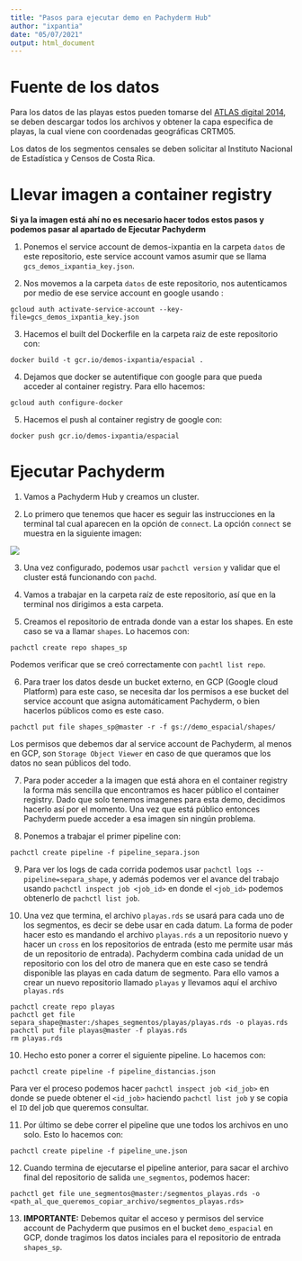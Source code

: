 ```yaml
---
title: "Pasos para ejecutar demo en Pachyderm Hub"
author: "ixpantia"
date: "05/07/2021"
output: html_document
---
```


# Fuente de los datos

Para los datos de las playas estos pueden tomarse del [ATLAS digital 2014](https://repositoriotec.tec.ac.cr/handle/2238/6749), se deben descargar todos los archivos y obtener la capa especifica de playas, la cual viene con coordenadas geográficas CRTM05.

Los datos de los segmentos censales se deben solicitar al Instituto Nacional de Estadística y Censos de Costa Rica.

# Llevar imagen a container registry 

**Si ya la imagen está ahí no es necesario hacer todos estos pasos y podemos pasar al apartado de Ejecutar Pachyderm**

1. Ponemos el service account de demos-ixpantia en la carpeta `datos` de este repositorio, este service account vamos asumir que se llama `gcs_demos_ixpantia_key.json`.

2. Nos movemos a la carpeta `datos` de este repositorio, nos autenticamos por medio de ese service account en google usando :

```
gcloud auth activate-service-account --key-file=gcs_demos_ixpantia_key.json
```

3. Hacemos el built del Dockerfile en la carpeta raiz de este repositorio con:

```
docker build -t gcr.io/demos-ixpantia/espacial .
```

4. Dejamos que docker se autentifique con google para que pueda acceder al container registry. Para ello hacemos:

```
gcloud auth configure-docker
```

5. Hacemos el push al container registry de google con:

```
docker push gcr.io/demos-ixpantia/espacial
```

# Ejecutar Pachyderm

1. Vamos a Pachyderm Hub y creamos un cluster.

2. Lo primero que tenemos que hacer es seguir las instrucciones en la terminal tal cual aparecen en la opción de `connect`. La opción `connect` se muestra en la siguiente imagen:

![](img/1.png)

3. Una vez configurado, podemos usar `pachctl version` y validar que el cluster está funcionando con `pachd`.

4. Vamos a trabajar en la carpeta raíz de este repositorio, así que en la terminal nos dirigimos a esta carpeta.

5. Creamos el repositorio de entrada donde van a estar los shapes. En este caso se va a llamar `shapes`. Lo hacemos con:

```
pachctl create repo shapes_sp
```

Podemos verificar que se creó correctamente con `pachtl list repo`.

6. Para traer los datos desde un bucket externo, en GCP (Google cloud Platform) para este caso, se necesita dar los permisos a ese bucket del service account que asigna automáticament Pachyderm, o bien hacerlos públicos como es este caso.

```
pachctl put file shapes_sp@master -r -f gs://demo_espacial/shapes/
```

Los permisos que debemos dar al service account de Pachyderm, al menos en GCP, son `Storage Object Viewer` en caso de que queramos que los datos no sean públicos del todo.

7. Para poder acceder a la imagen que está ahora en el container registry la forma más sencilla que encontramos es hacer público el container registry. Dado que solo tenemos imagenes para esta demo, decidimos hacerlo así por el momento. Una vez que está público entonces Pachyderm puede acceder a esa imagen sin ningún problema.

8. Ponemos a trabajar el primer pipeline con:

```
pachctl create pipeline -f pipeline_separa.json
```

9. Para ver los logs de cada corrida podemos usar `pachctl logs --pipeline=separa_shape`, y además podemos ver el avance del trabajo usando `pachctl inspect job <job_id>` en donde el `<job_id>` podemos obtenerlo de `pachctl list job`.

10. Una vez que termina, el archivo `playas.rds` se usará para cada uno de los segmentos, es decir se debe usar en cada datum. La forma de poder hacer esto es mandando el archivo `playas.rds` a un repositorio nuevo y hacer un `cross` en los repositorios de entrada (esto me permite usar más de un repositorio de entrada). Pachyderm combina cada unidad de un repositorio con los del otro de manera que en este caso se tendrá disponible las playas en cada datum de segmento. Para ello vamos a crear un nuevo repositorio llamado `playas` y llevamos aquí el archivo `playas.rds`

```
pachctl create repo playas
pachctl get file separa_shape@master:/shapes_segmentos/playas/playas.rds -o playas.rds
pachctl put file playas@master -f playas.rds
rm playas.rds
```
10. Hecho esto poner a correr el siguiente pipeline. Lo hacemos con:

```
pachctl create pipeline -f pipeline_distancias.json
```

Para ver el proceso podemos hacer `pachctl inspect job <id_job>` en donde se puede obtener el `<id_job>` haciendo `pachctl list job` y se copia el `ID` del job que queremos consultar.

11. Por último se debe correr el pipeline que une todos los archivos en uno solo. Esto lo hacemos con:

```
pachctl create pipeline -f pipeline_une.json
```

12. Cuando termina de ejecutarse el pipeline anterior, para sacar el archivo final del repositorio de salida `une_segmentos`, podemos hacer:

```
pachctl get file une_segmentos@master:/segmentos_playas.rds -o <path_al_que_queremos_copiar_archivo/segmentos_playas.rds>
```

13. **IMPORTANTE:** Debemos quitar el acceso y permisos del service account de Pachyderm que pusimos en el bucket `demo_espacial` en GCP, donde tragimos los datos inciales para el repositorio de entrada `shapes_sp`.
